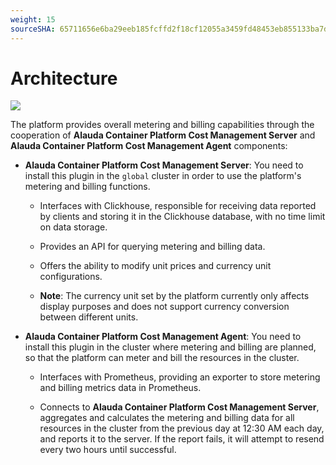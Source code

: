 ```yaml
---
weight: 15
sourceSHA: 65711656e6ba29eeb185fcffd2f18cf12055a3459fd48453eb855133ba7d768d
---
```


# Architecture

![](../../en/assets/billing_flow.png)

The platform provides overall metering and billing capabilities through the cooperation of **Alauda Container Platform Cost Management Server** and **Alauda Container Platform Cost Management Agent** components:

- **Alauda Container Platform Cost Management Server**: You need to install this plugin in the `global` cluster in order to use the platform's metering and billing functions.

  - Interfaces with Clickhouse, responsible for receiving data reported by clients and storing it in the Clickhouse database, with no time limit on data storage.

  - Provides an API for querying metering and billing data.

  - Offers the ability to modify unit prices and currency unit configurations.

  - **Note**: The currency unit set by the platform currently only affects display purposes and does not support currency conversion between different units.

- **Alauda Container Platform Cost Management Agent**: You need to install this plugin in the cluster where metering and billing are planned, so that the platform can meter and bill the resources in the cluster.

  - Interfaces with Prometheus, providing an exporter to store metering and billing metrics data in Prometheus.

  - Connects to **Alauda Container Platform Cost Management Server**, aggregates and calculates the metering and billing data for all resources in the cluster from the previous day at 12:30 AM each day, and reports it to the server. If the report fails, it will attempt to resend every two hours until successful.
